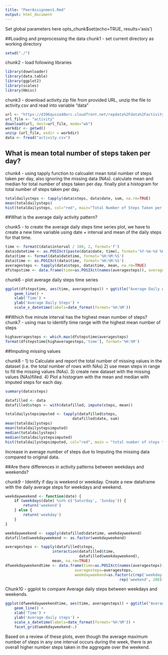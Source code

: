 ```yaml
---
title: "PeerAssignmen1.Rmd"
output: html_document
---
```

Set global parameters here
opts_chunk$set(echo=TRUE, results='asis')

##Loading and preprocessing the data
chunk1 - set current directory as working directory
```r
setwd("./")
```
chunk2 - load following libraries
```r
library(downloader)
library(data.table)
library(ggplot2)
library(scales)
library(Hmisc)
```
chunk3 - download activity.zip file from provided URL, unzip the file to activity.csv and read into variable "data"
```r
url <- "https://d396qusza40orc.cloudfront.net/repdata%2Fdata%2Factivity.zip"
url_file <- "activity"
download(url, dest=url_file, mode="wb")
workdir <- getwd()
unzip (url_file, exdir = workdir)
data <- fread("activity.csv")
```
## What is mean total number of steps taken per day?

chunk4 - using tapply function to calcualet mean total number of steps taken per day, also ignoring the missing data (NAs). calculate mean and median for total number of steps taken per day. finally plot a histogram for total number of steps taken per day.
```r
totaldailysteps <- tapply(data$steps, data$date, sum, na.rm=TRUE)
mean(totaldailysteps)
hist(totaldailysteps, col="red", main="Total Number of Steps Taken per Day")
```


##What is the average daily activity pattern?

chunk5 - to create the average daily steps time series plot, we have to create a new time variable using date + interval and mean of the daily steps for that time.

```r
time <- formatC(data$interval / 100, 2, format='f')
data$datetime <- as.POSIXct(paste(data$date, time), format='%Y-%m-%d %H.%M', tz='GMT')
data$time <- format(data$datetime, format='%H:%M:%S')
data$time <- as.POSIXct(data$time, format='%H:%M:%S')
averagesteps <- tapply(data$steps, data$time, mean, na.rm=TRUE)
dfstepstime <- data.frame(time=as.POSIXct(names(averagesteps)), averagesteps=averagesteps)
```
chunk6 - plot average daily steps time series
```r
ggplot(dfstepstime, aes(time, averagesteps)) + ggtitle("Average Daily Activity Pattern") +
    geom_line() +
    xlab('Time') +
    ylab('Average Daily Steps') +
    scale_x_datetime(labels=date_format(format='%H:%M'))
```

##Which five minute interval has the highest mean number of steps?
chunk7 - using max to identify time range with the highest mean number of steps
```r
highaveragesteps <- which.max(dfstepstime$averagesteps)
format(dfstepstime[highaveragesteps,'time'], format='%H:%M')
```

##Imputing missing values

chunk8 - 
1) to Calculate and report the total number of missing values in the dataset (i.e. the total number of rows with NAs)
2) use mean steps in range to fill the missing values (NAs).
3) create new dataset with the missing values (NAs)filled.
4) Plot a histogram with the mean and median with imputed steps for each day.

```r
summary(data$steps)

datafilled <- data
datafilled$steps <- with(datafilled, impute(steps, mean))

totaldailystepsimputed <- tapply(datafilled$steps, 
                              datafilled$date, sum)
mean(totaldailysteps)
mean(totaldailystepsimputed)
median(totaldailysteps)
median(totaldailystepsimputed)
hist(totaldailystepsimputed, col="red", main = "total number of steps taken each day with imputed data")
```

Increase in average number of steps due to Imputing the missing data compared to original data.

##Are there differences in activity patterns between weekdays and weekends?

chunk9 - Identify if day is weekend or weekday. Create a new dataframe with the daily average steps for weekdays and weekend.

```r
weekdayweekend <- function(date) {
    if (weekdays(date) %in% c('Saturday', 'Sunday')) {
        return('weekend')
    } else {
        return('weekday')
    }
}

weekdayweekend <- sapply(datafilled$datetime, weekdayweekend)
datafilled$weekdayweekend <- as.factor(weekdayweekend)

averagesteps <- tapply(datafilled$steps, 
                     interaction(datafilled$time,
                                 datafilled$weekdayweekend),
                     mean, na.rm=TRUE)
dfweekdayweekendtime <- data.frame(time=as.POSIXct(names(averagesteps)),
                               averagesteps=averagesteps,
                               weekdayweekend=as.factor(c(rep('weekday', 288),
                                                   rep('weekend', 288))))
```

Chunk10 - ggplot to compare Average daily steps between weekdays and weekends.

```r
ggplot(dfweekdayweekendtime, aes(time, averagesteps)) + ggtitle("Average steps comparison for Weekdays and Weekends") + 
    geom_line() +
    xlab('Time') +
    ylab('Average daily steps') +
    scale_x_datetime(labels=date_format(format='%H:%M')) +
    facet_grid(weekdayweekend~.)
```


Based on a review of these plots, even though the average maximum number of steps in any one interval occurs during the week, there is an overall higher number steps taken in the aggregate over the weekend.